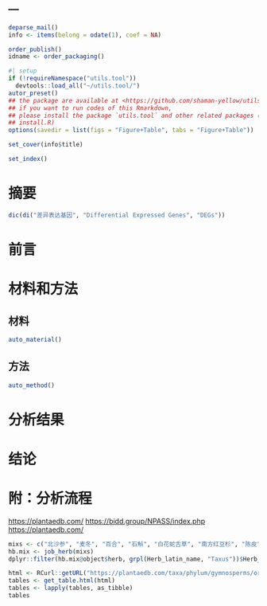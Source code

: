 ---
---

```r
deparse_mail()
info <- items(belong = odate(1), coef = NA)

order_publish()
idname <- order_packaging()
```

```r
#| setup
if (!requireNamespace("utils.tool"))
  devtools::load_all("~/utils.tool/")
autor_preset()
## the package are available at <https://github.com/shaman-yellow/utils.tool>
## if you want to run codes of this Rmarkdown,
## please install the package `utils.tool` and other related packages (run
## install.R)
options(savedir = list(figs = "Figure+Table", tabs = "Figure+Table"))
```

```r
set_cover(info$title)
```

```r
set_index()
```

# 摘要 {#abstract}

```r
dic(di("差异表达基因", "Differential Expressed Genes", "DEGs"))
```


# 前言 {#introduction}

# 材料和方法 {#methods}

## 材料

```r
auto_material()
```

## 方法

```r
auto_method()
```

# 分析结果 {#results}

# 结论 {#dis}

# 附：分析流程 {#workflow}

<https://plantaedb.com/>
<https://bidd.group/NPASS/index.php>
<https://plantaedb.com/>

```r
mixs <- c("北沙参", "麦冬", "百合", "石斛", "白花蛇舌草", "南方红豆杉", "陈皮", "党参")
hb.mix <- job_herb(mixs)
dplyr::filter(hb.mix@object$herb, grpl(Herb_latin_name, "Taxus"))$Herb_cn_name

html <- RCurl::getURL("https://plantaedb.com/taxa/phylum/gymnosperms/order/cupressales/family/taxaceae/genus/taxus/species/taxus-mairei")
tables <- get_table.html(html)
tables <- lapply(tables, as_tibble)
tables
```
